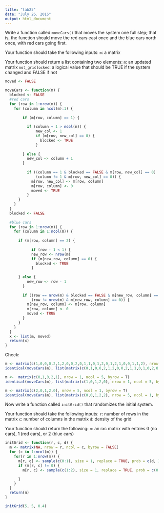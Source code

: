 ```yaml
---
title: "lab25"
date: "July 26, 2016"
output: html_document
---
```


Write a function called `moveCars()` that moves the system one full step; that is, the function should move the red cars east once and the blue cars north once, with red cars going first.

Your function should take the following inputs:
`m`: a matrix

Your function should return a list containing two elements:
`m`: an updated matrix
`not_gridlocked`: a logical value that should be TRUE if the system changed and FALSE if not

```r
moved <- FALSE

moveCars <- function(m) {
  blocked <- FALSE
  #red cars
  for (row in 1:nrow(m)) {
    for (column in ncol(m):1) {
      
        if (m[row, column] == 1) {
          
          if (column + 1 > ncol(m)) {
              new_col <- 1
              if (m[row, new_col] == 0) {
                blocked <- TRUE
              }
        
        } else {
          new_col <- column + 1
        }
        
          if ((column == 1 & blocked == FALSE & m[row, new_col] == 0) | 
              (column != 1 & m[row, new_col] == 0)) {
            m[row, new_col] <- m[row, column]
            m[row, column] <- 0
            moved <- TRUE
          }
      }
    }
  }
  blocked <- FALSE
  
  #blue cars
  for (row in 1:nrow(m)) {
    for (column in 1:ncol(m)) {
      
      if (m[row, column] == 2) {
          
            if (row - 1 < 1) {
            new_row <- nrow(m)
            if (m[new_row, column] == 0) {
              blocked <- TRUE
            }
        
      } else {
          new_row <- row - 1
        }
        
        if ((row == nrow(m) & blocked == FALSE & m[new_row, column] == 0) |
            (row != nrow(m) & m[new_row, column] == 0)) {
          m[new_row, column] <- m[row, column]
          m[row, column] <- 0
          moved <- TRUE
        }
      }
    }
  }
  x <- list(m, moved)
  return(x)
}
```


Check:
```r
m <- matrix(c(1,0,0,0,2,1,2,0,0,2,0,1,1,0,1,2,0,1,2,1,0,0,1,1,2), nrow = 5, ncol = 5, byrow = T)
identical(moveCars(m), list(matrix(c(0,1,0,0,2,1,2,0,0,2,1,1,0,1,0,2,0,1,2,1,0,0,1,1,2), nrow = 5, ncol = 5, byrow = T), TRUE))

m <-  matrix(c(0,1,0,2,1), nrow = 1, ncol = 5, byrow = T)
identical(moveCars(m), list(matrix(c(1,0,1,2,0), nrow = 1, ncol = 5, byrow = T), TRUE))

m <- matrix(c(2,0,1,2,0), nrow = 5, ncol = 1, byrow = T)
identical(moveCars(m), list(matrix(c(0,0,1,2,2), nrow = 5, ncol = 1, byrow = T), TRUE))
```

Now write a function called `initGrid()` that randomizes the initial system.

Your function should take the following inputs:
`r`: number of rows in the matrix
`c`: number of columns in the matrix
`d`: density of the grid 

Your function should return the following:
`m`: an rxc matrix with entries 0 (no cars), 1 (red cars), or 2 (blue cars)

```r
initGrid <- function(r, c, d) {
  m <- matrix(NA, nrow = r, ncol = c, byrow = FALSE)
  for (c in 1:ncol(m)) {
    for(r in 1:nrow(m)) {
      m[r, c] <- sample(c(0:1), size = 1, replace = TRUE, prob = c(d, 1 - d))
      if (m[r, c] != 0) {
        m[r, c] <- sample(c(1:2), size = 1, replace = TRUE, prob = c(0.5, 0.5))

      }
    }
  }
  return(m)
}

initGrid(5, 5, 0.4)
```






